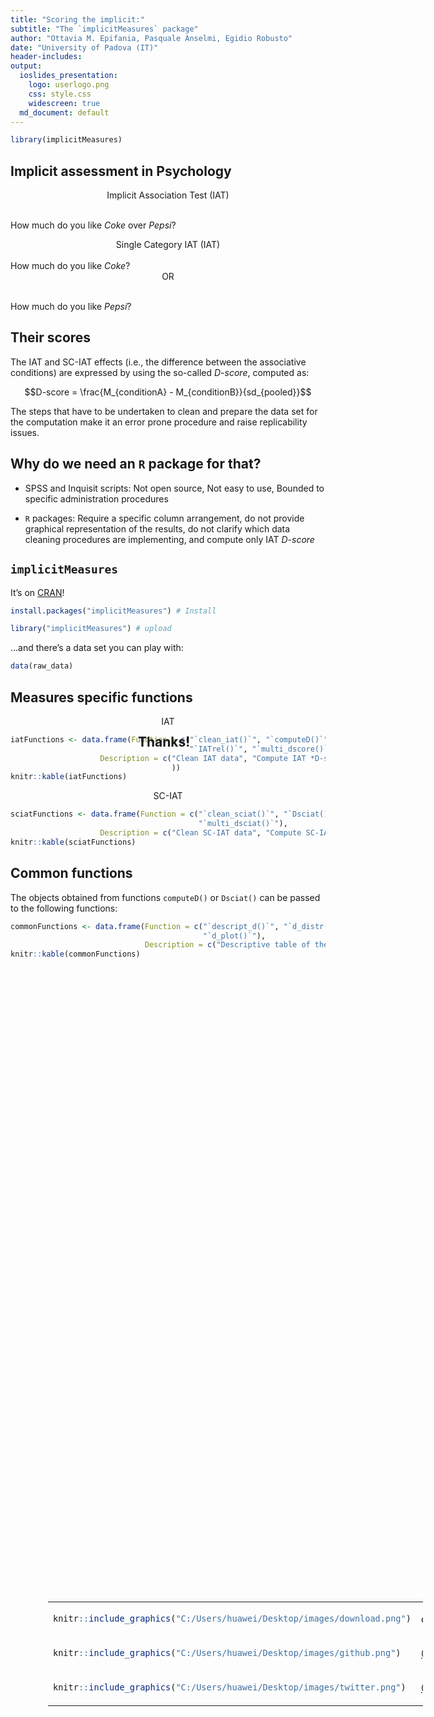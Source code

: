 ```yaml
---
title: "Scoring the implicit:"
subtitle: "The `implicitMeasures` package"
author: "Ottavia M. Epifania, Pasquale Anselmi, Egidio Robusto"
date: "University of Padova (IT)"
header-includes: 
output:
  ioslides_presentation: 
    logo: userlogo.png
    css: style.css
    widescreen: true
  md_document: default
---
```


<style>
.forceBreak { -webkit-column-break-after: always; break-after: column; }
</style>


```r

library(implicitMeasures)
```
## Implicit assessment in Psychology {.columns-2}

<div>
<center>
Implicit Association Test (IAT)
</center>
</br>
How much do you like *Coke* over *Pepsi*?
</div>


<p class="forceBreak"></p>

<div>
<center>
Single Category IAT (IAT)
</center>
</br>
How much do you like *Coke*?
</br>
<center>
OR
</center>
</br>
How much do you like *Pepsi*?
</div>

## Their scores

The IAT and SC-IAT effects (i.e., the difference between the associative conditions) are expressed by using the so-called *D-score*, computed as: 

$$D-score = \frac{M_{conditionA} - M_{conditionB}}{sd_{pooled}}$$

The steps that have to be undertaken to clean and prepare the data set for the computation make it an error prone procedure and raise replicability issues.

## Why do we need an `R` package for that?

- SPSS and Inquisit scripts: Not open source, Not easy to use, Bounded to specific administration procedures

- `R` packages:  Require a specific column arrangement, do not provide graphical representation of the results, do not clarify which data cleaning procedures are implementing, and compute only IAT *D-score*

## `implicitMeasures`

It's on [CRAN](https://cran.r-project.org/web/packages/implicitMeasures/index.html)!

```r
install.packages("implicitMeasures") # Install
```

<div>

```r
library("implicitMeasures") # upload
```

</div>

<div>
...and there's a data set you can play with: 

```r
data(raw_data)
```
</div>

## Measures specific functions {.columns-2}

<div>
<center>
IAT
</center>


```r
iatFunctions <- data.frame(Function = c("`clean_iat()`", "`computeD()`", 
                                        "`IATrel()`", "`multi_dscore()`"), 
                    Description = c("Clean IAT data", "Compute IAT *D-score*", "Compute IAT realibility", "Compute & Plot multiple IAT *D-score*s"
                                    ))
knitr::kable(iatFunctions)
```

<p class="forceBreak"></p>

<div>
<center>
SC-IAT
</center>

```r
sciatFunctions <- data.frame(Function = c("`clean_sciat()`", "`Dsciat()`", 
                                          "`multi_dsciat()`"), 
                    Description = c("Clean SC-IAT data", "Compute SC-IAT *D-score*", "Plot *D-scores* from two SC-IATs"))
knitr::kable(sciatFunctions)
```

## Common functions 

The objects obtained from functions `computeD()`  or `Dsciat()` can be passed to the following functions: 

```r
commonFunctions <- data.frame(Function = c("`descript_d()`", "`d_distr()`", 
                                           "`d_plot()`"), 
                              Description = c("Descriptive table of the *D-score*s (even in LaTeX format!)", "Plot of the results at the individual level", "Plot of the results at the sample level"))
knitr::kable(commonFunctions)

```


## 

<h2 style="position: fixed; top:30%; left: 45%;">
Thanks!
</h2>

<div style="position: fixed; bottom: 30%; left: 30%;">
<table style="width:600px; border:0;">
<tr>
<td style="border:none;"> 
```r
knitr::include_graphics("C:/Users/huawei/Desktop/images/download.png")
```
</td>
<td style="text-align:left; border:none;"> otta.epifania@gmail.com </td>
</tr>
<tr>
<td style="border:none;"> 
```r
knitr::include_graphics("C:/Users/huawei/Desktop/images/github.png")
```
</td>
<td style="text-align:left; border:none;"> <a href="https://github.com/OttaviaE"> @OttaviaE</a>  </td>
</tr>
<tr>
<td style="border:none;">
```r
knitr::include_graphics("C:/Users/huawei/Desktop/images/twitter.png")
```
</td>
<td style="text-align:left; border:none;"> <a href="https://twitter.com/ExeOttavia"> @ExeOttavia</a> </td>
</tr>
</table>
</div>








